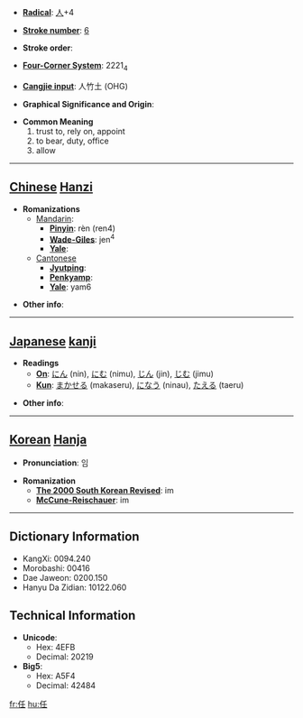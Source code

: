 * '''[[Wiktionary:Chinese radical index| Radical]]''': [[Wiktionary:Chinese radical index 人|人]]+4

* '''[[Wiktionary:Chinese total strokes index|Stroke number]]''': [[Wiktionary:Chinese total strokes index 6|6]]

* '''Stroke order''': 

* '''[[Wiktionary:Chinese four corner index|Four-Corner System]]''': 2221<sub>4</sub>

* '''[[Wiktionary:Chinese Cangjie index|Cangjie input]]''': 人竹土 (OHG)

* '''Graphical Significance and Origin''': 

* '''Common Meaning'''
*#trust to, rely on, appoint
*# to bear, duty, office
*# allow


----

== [[Chinese]] [[Hanzi]] ==

* '''Romanizations'''
** [[Mandarin]]:
*** '''[[Pinyin]]''': rèn (ren4)
*** '''[[Wade-Giles]]''': jen<sup>4</sup>
*** '''[[Yale]]''': 
**[[Cantonese]]
***'''[[Jyutping]]''':
***'''[[Penkyamp]]''': 
***'''[[Yale]]''': yam6

* '''Other info''': 

----

== [[Japanese]] [[kanji]] ==

* '''Readings'''
** '''[[On]]''': [[にん]] (nin), [[にむ]] (nimu), [[じん]] (jin), [[じむ]] (jimu)
** '''[[Kun]]''': [[まかせる]] (makaseru), [[になう]] (ninau), [[たえる]] (taeru)

* '''Other info''':  

----

== [[Korean]] [[Hanja]] ==

* '''Pronunciation''': 임

* '''Romanization'''
** '''[[The 2000 South Korean Revised Romanization|The 2000 South Korean Revised]]''': im
** '''[[McCune-Reischauer]]''': im

----

== Dictionary Information ==

* KangXi: 0094.240
* Morobashi: 00416
* Dae Jaweon: 0200.150
* Hanyu Da Zidian: 10122.060

== Technical Information ==

* '''Unicode''':
** Hex: 4EFB
** Decimal: 20219
* '''Big5''':
** Hex: A5F4
** Decimal: 42484

[[fr:任]]
[[hu:任]]